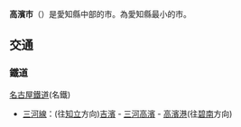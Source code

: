 {{Unreferenced|time=2019-08-09T07:20:51+00:00}}
{{日本都市
|自治體名=高濱市
|圖像=[[File:Takahamashi_yakimononosato_kawarabijutsukan_1.jpg|240px]]
|圖像說明=[[高濱市陶瓷之鄉屋瓦美術館|高濱市陶瓷之鄉屋瓦美術館]]
|市章 = [[File:Emblem_of_Takahama,_Aichi.svg|75px]]
|日文原名=高浜市
|平假名=たかはまし
|羅馬字拼音=Takahama-shi
|都道府縣=愛知縣
|支廳=
|編號=23227-1
|面積=13.11
|邊界未定=
|人口=48,863
|統計時間=2021年5月1日
|自治體=[[刈谷市|刈谷市]]、[[安城市_(日本)|安城市]]、[[碧南市|碧南市]]
|樹=
|花=
|鳥=
|其他象徵物=
|其他象徵=
|市長=
|郵遞區號=444-1398
|所在地=高濱市青木町四丁目1番地2
|電話號碼=536-52-1111
|外部連結=http://www.city.takahama.aichi.jp/
|經度=
|緯度=
|地圖=Takahama in Aichi Prefecture Ja.svg
|註記=
}}
'''高濱市'''（{{jpn|j=高浜市|hg=たかはまし|rm=Takahama shi|f=y}}）是愛知縣中部的市。為愛知縣最小的市。
==交通 ==
=== 鐵道 ===
; [[名古屋鐵道|名古屋鐵道]](名鐵)
* {{名鐵車站編號|MU}}[[三河線|三河線]]：(往[[知立車站|知立]]方向)[[吉濱站_(愛知縣)|吉濱]] - [[三河高濱車站|三河高濱]] - [[高濱港車站|高濱港]](往[[碧南車站|碧南]]方向)


{{愛知縣}}
{{Authority control}}